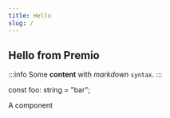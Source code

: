 ```yaml
---
title: Hello
slug: /
---
```



## Hello from Premio

:::info
Some **content** with _markdown_ `syntax`.
:::

<CodeBlock className="language-tsx" title="/src/myComponent.tsx">
    const foo: string = "bar";
</CodeBlock>

<Tag>A component</Tag>
